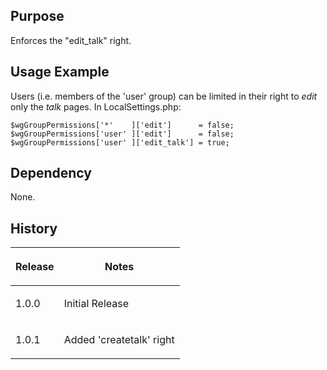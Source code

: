 {{Extension
|name        = EditTalkRight
|status      = stable
|author      = [[user:jldupont|Jean-Lou Dupont]]
|image       =
|version     = 1.0.1
|update      =
|mediawiki   = 1.11, 1.12
|download    = [http://mediawiki.googlecode.com/svn/tags/EditTalkRight/ SVN]
|readme      =
|changelog   = See SVN ($Id: EditTalkRight.doc.wikitext 1139 2008-05-16 17:11:33Z jeanlou.dupont $)
|description = Enforces the "edit_talk" right
|parameters  =
|rights      =
|example     =
}}
== Purpose ==
Enforces the "edit_talk" right.

== Usage Example ==
Users (i.e. members of the 'user' group) can be limited in their right to ''edit'' only the ''talk'' pages.
In LocalSettings.php:
 $wgGroupPermissions['*'    ]['edit']      = false;
 $wgGroupPermissions['user' ]['edit']      = false;
 $wgGroupPermissions['user' ]['edit_talk'] = true;
 
== Dependency ==
None.

{{Pear|EditTalkRight}}

== History ==
{|class='datatable'
! Release !! Notes
|-
| 1.0.0 || Initial Release
|-
| 1.0.1 || Added 'createtalk' right
|}
